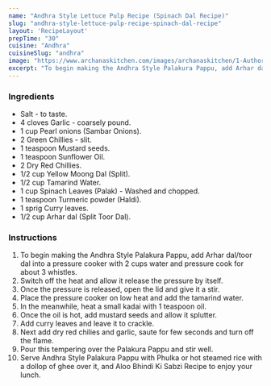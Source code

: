 ---
name: "Andhra Style Lettuce Pulp Recipe (Spinach Dal Recipe)"
slug: "andhra-style-lettuce-pulp-recipe-spinach-dal-recipe"
layout: 'RecipeLayout'
prepTime: "30"
cuisine: "Andhra"
cuisineSlug: "andhra"
image: "https://www.archanaskitchen.com/images/archanaskitchen/1-Author/sibyl_sunitha/Andhra_Style_Palak_Kura_Pappu_Recipe_Spinach_Dal_Recipe.jpg"
excerpt: "To begin making the Andhra Style Palakura Pappu, add Arhar daltoor dal into a pressure cooker with 2 cups water and pressure cook for about 3 whistles"
---

### Ingredients

- Salt - to taste.
- 4 cloves Garlic - coarsely pound.
- 1 cup Pearl onions (Sambar Onions).
- 2 Green Chillies - slit.
- 1 teaspoon Mustard seeds.
- 1 teaspoon Sunflower Oil.
- 2 Dry Red Chillies.
- 1/2 cup Yellow Moong Dal (Split).
- 1/2 cup Tamarind Water.
- 1 cup Spinach Leaves (Palak) - Washed and chopped.
- 1 teaspoon Turmeric powder (Haldi).
- 1 sprig Curry leaves.
- 1/2 cup Arhar dal (Split Toor Dal).

### Instructions

1. To begin making the Andhra Style Palakura Pappu, add Arhar dal/toor dal into a pressure cooker with 2 cups water and pressure cook for about 3 whistles.
1. Switch off the heat and allow it release the pressure by itself.
1. Once the pressure is released, open the lid and give it a stir.
1. Place the pressure cooker on low heat and add the tamarind water.
1. In the meanwhile, heat a small kadai with 1 teaspoon oil.
1. Once the oil is hot, add mustard seeds and allow it splutter.
1. Add curry leaves and leave it to crackle.
1. Next add dry red chilies and garlic, saute for few seconds and turn off the flame.
1. Pour this tempering over the Palakura Pappu and stir well.
1. Serve Andhra Style Palakura Pappu with Phulka or hot steamed rice with a dollop of ghee over it, and Aloo Bhindi Ki Sabzi Recipe to enjoy your lunch.
